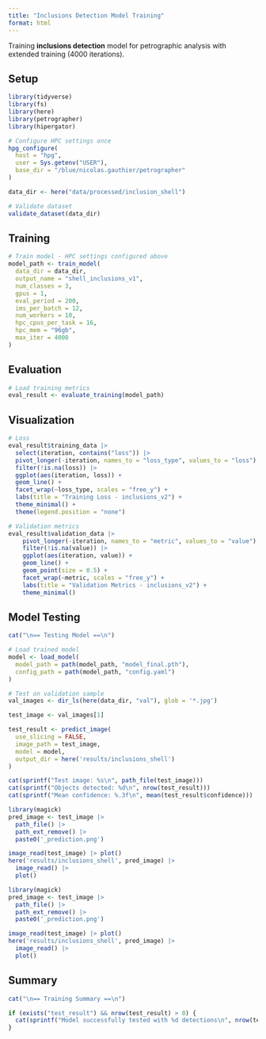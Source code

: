 ```yaml
---
title: "Inclusions Detection Model Training"
format: html
---
```


Training **inclusions detection** model for petrographic analysis with extended training (4000 iterations).

## Setup

```r
library(tidyverse)
library(fs)
library(here)
library(petrographer)
library(hipergator)

# Configure HPC settings once
hpg_configure(
  host = "hpg",
  user = Sys.getenv("USER"),
  base_dir = "/blue/nicolas.gauthier/petrographer"
)

data_dir <- here("data/processed/inclusion_shell")

# Validate dataset
validate_dataset(data_dir)
```

## Training

```r
# Train model - HPC settings configured above
model_path <- train_model(
  data_dir = data_dir,
  output_name = "shell_inclusions_v1",
  num_classes = 3,
  gpus = 1,
  eval_period = 200,
  ims_per_batch = 12,
  num_workers = 10,
  hpc_cpus_per_task = 16,
  hpc_mem = "96gb",
  max_iter = 4000
)
```

## Evaluation

```r
# Load training metrics
eval_result <- evaluate_training(model_path)
```

## Visualization

```r
# Loss
eval_result$training_data |>
  select(iteration, contains("loss")) |>
  pivot_longer(-iteration, names_to = "loss_type", values_to = "loss") |>
  filter(!is.na(loss)) |>
  ggplot(aes(iteration, loss)) +
  geom_line() +
  facet_wrap(~loss_type, scales = "free_y") +
  labs(title = "Training Loss - inclusions_v2") +
  theme_minimal() +
  theme(legend.position = "none")

# Validation metrics  
eval_result$validation_data |>
    pivot_longer(-iteration, names_to = "metric", values_to = "value") |>
    filter(!is.na(value)) |>
    ggplot(aes(iteration, value)) +
    geom_line() +
    geom_point(size = 0.5) +
    facet_wrap(~metric, scales = "free_y") +
    labs(title = "Validation Metrics - inclusions_v2") +
    theme_minimal()
```

## Model Testing

```r
cat("\n== Testing Model ==\n")

# Load trained model
model <- load_model(
  model_path = path(model_path, "model_final.pth"),
  config_path = path(model_path, "config.yaml")
)

# Test on validation sample
val_images <- dir_ls(here(data_dir, "val"), glob = '*.jpg')

test_image <- val_images[1]

test_result <- predict_image(
  use_slicing = FALSE,
  image_path = test_image,
  model = model,
  output_dir = here('results/inclusions_shell')
)

cat(sprintf("Test image: %s\n", path_file(test_image)))
cat(sprintf("Objects detected: %d\n", nrow(test_result)))
cat(sprintf("Mean confidence: %.3f\n", mean(test_result$confidence)))
```

```r
library(magick)
pred_image <- test_image |>
  path_file() |>
  path_ext_remove() |>
  paste0('_prediction.png')

image_read(test_image) |> plot()
here('results/inclusions_shell', pred_image) |>
  image_read() |>
  plot()
```

```r
library(magick)
pred_image <- test_image |>
  path_file() |>
  path_ext_remove() |>
  paste0('_prediction.png')

image_read(test_image) |> plot()
here('results/inclusions_shell', pred_image) |>
  image_read() |>
  plot()
```

## Summary

```r
cat("\n== Training Summary ==\n")

if (exists("test_result") && nrow(test_result) > 0) {
  cat(sprintf("Model successfully tested with %d detections\n", nrow(test_result)))
}
```
